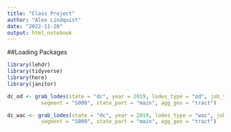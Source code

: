 ```yaml
---
title: "Class Project"
author: "Alex Lindquist"
date: "2022-11-28"
output: html_notebook
---
```


##Loading Packages
```r
library(lehdr)
library(tidyverse)
library(here)
library(janitor)
```

```r
dc_od <- grab_lodes(state = "dc", year = 2019, lodes_type = "od", job_type = "JT01", 
           segment = "S000", state_part = "main", agg_geo = "tract")
```
``` r
dc_wac <- grab_lodes(state = "dc", year = 2019, lodes_type = "wac", job_type = "JT01", 
           segment = "S000", state_part = "main", agg_geo = "tract")
```
